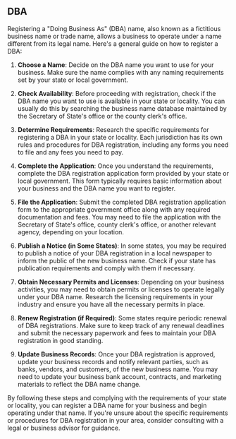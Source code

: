 ## DBA

Registering a "Doing Business As" (DBA) name, also known as a fictitious business name or trade name, allows a business to operate under a name different from its legal name. Here's a general guide on how to register a DBA:

1.  **Choose a Name**: Decide on the DBA name you want to use for your business. Make sure the name complies with any naming requirements set by your state or local government.
    
2.  **Check Availability**: Before proceeding with registration, check if the DBA name you want to use is available in your state or locality. You can usually do this by searching the business name database maintained by the Secretary of State's office or the county clerk's office.
    
3.  **Determine Requirements**: Research the specific requirements for registering a DBA in your state or locality. Each jurisdiction has its own rules and procedures for DBA registration, including any forms you need to file and any fees you need to pay.
    
4.  **Complete the Application**: Once you understand the requirements, complete the DBA registration application form provided by your state or local government. This form typically requires basic information about your business and the DBA name you want to register.
    
5.  **File the Application**: Submit the completed DBA registration application form to the appropriate government office along with any required documentation and fees. You may need to file the application with the Secretary of State's office, county clerk's office, or another relevant agency, depending on your location.
    
6.  **Publish a Notice (in Some States)**: In some states, you may be required to publish a notice of your DBA registration in a local newspaper to inform the public of the new business name. Check if your state has publication requirements and comply with them if necessary.
    
7.  **Obtain Necessary Permits and Licenses**: Depending on your business activities, you may need to obtain permits or licenses to operate legally under your DBA name. Research the licensing requirements in your industry and ensure you have all the necessary permits in place.
    
8.  **Renew Registration (if Required)**: Some states require periodic renewal of DBA registrations. Make sure to keep track of any renewal deadlines and submit the necessary paperwork and fees to maintain your DBA registration in good standing.
    
9.  **Update Business Records**: Once your DBA registration is approved, update your business records and notify relevant parties, such as banks, vendors, and customers, of the new business name. You may need to update your business bank account, contracts, and marketing materials to reflect the DBA name change.
    
By following these steps and complying with the requirements of your state or locality, you can register a DBA name for your business and begin operating under that name. If you're unsure about the specific requirements or procedures for DBA registration in your area, consider consulting with a legal or business advisor for guidance.